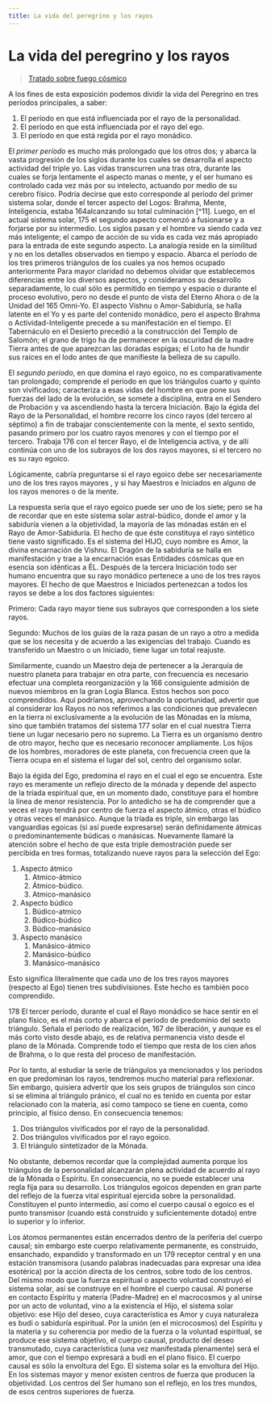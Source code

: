 ```yaml
---
title: La vida del peregrino y los rayos
---
```


# La vida del peregrino y los rayos

> [Tratado sobre fuego cósmico](/tratado-sobre-fuego-cosmico/el-movinmiento-de-los-planos-fisico-y-astral#en174)

A los fines de esta exposición podemos dividir la vida del Peregrino en tres períodos principales, a saber:

1. El período en que está influenciada por el rayo de la personalidad.
2. El período en que está influenciada por el rayo del ego.
3. El período en que está regida por el rayo monádico.

El *primer período* es mucho más prolongado que los otros dos; y abarca la vasta progresión de los siglos durante los cuales se desarrolla el aspecto actividad del triple yo. Las vidas transcurren una tras otra, durante las cuales se forja lentamente el aspecto manas o mente, y el ser humano es controlado cada vez más por su intelecto, actuando por medio de su cerebro físico. Podría decirse que esto corresponde al período del primer sistema solar, donde el tercer aspecto del Logos: Brahma, Mente, Inteligencia, estaba <Pin lang="es">164</Pin>alcanzando su total culminación [^11]. Luego, en el actual sistema solar, <Pin lang="en">175</Pin> el segundo aspecto comenzó a fusionarse y a forjarse por su intermedio. Los siglos pasan y el hombre va siendo cada vez más inteligente; el campo de acción de su vida es cada vez más apropiado para la entrada de este segundo aspecto. La analogía reside en la similitud y no en los detalles observados en tiempo y espacio. Abarca el período de los tres primeros triángulos de los cuales ya nos hemos ocupado anteriormente Para mayor claridad no debemos olvidar que establecemos diferencias entre los diversos aspectos, y consideramos su desarrollo separadamente, lo cual sólo es permitido en tiempo y espacio o durante el proceso evolutivo, pero no desde el punto de vista del Eterno Ahora o de la Unidad del <Pin lang="es">165</Pin> Omni-Yo. El aspecto Vishnu o Amor-Sabiduría, se halla latente en el Yo y es parte del contenido monádico, pero el aspecto Brahma o Actividad-Inteligente precede a su manifestación en el tiempo. El Tabernáculo en el Desierto precedió a la construcción del Templo de Salomón; el grano de trigo ha de permanecer en la oscuridad de la madre Tierra antes de que aparezcan las doradas espigas; el Loto ha de hundir sus raíces en el lodo antes de que manifieste la belleza de su capullo.

El *segundo periodo*, en que domina el rayo egoico, no es comparativamente tan prolongado; comprende el período en que los triángulos cuarto y quinto son vivificados; caracteriza a esas vidas del hombre en que pone sus fuerzas del lado de la evolución, se somete a disciplina, entra en el Sendero de Probación y va ascendiendo hasta la tercera Iniciación. Bajo la égida del Rayo de la Personalidad, el hombre recorre los cinco rayos (del tercero al séptimo) a fin de trabajar conscientemente con la mente, el sexto sentido, pasando primero por los cuatro rayos menores y con el tiempo por el tercero. Trabaja <Pin lang="en">176</Pin> con el tercer Rayo, el de Inteligencia activa, y de allí continúa con uno de los subrayos de los dos rayos mayores, si el tercero no es su rayo egoico.

Lógicamente, cabría preguntarse si el rayo egoico debe ser necesariamente uno de los tres rayos mayores , y si hay Maestros e Iniciados en alguno de los rayos menores o de la mente.

La respuesta sería que el rayo egoico puede ser uno de los siete; pero se ha de recordar que en este sistema solar astral-búdico, donde el amor y la sabiduría vienen a la objetividad, la mayoría de las mónadas están en el Rayo de Amor-Sabiduría. El hecho de que éste constituya el rayo sintético tiene vasto significado. Es el sistema del HIJO, cuyo nombre es Amor, la divina encarnación de Vishnu. El Dragón de la sabiduría se halla en manifestación y trae a la encarnación esas Entidades cósmicas que en esencia son idénticas a ÉL. Después de la tercera Iniciación todo ser humano encuentra que su rayo monádico pertenece a uno de los tres rayos mayores. El hecho de que Maestros e Iniciados pertenezcan a todos los rayos se debe a los dos factores siguientes:

Primero: Cada rayo mayor tiene sus subrayos que corresponden a los siete rayos.

Segundo: Muchos de los guías de la raza pasan de un rayo a otro a medida que se los necesita y de acuerdo a las exigencias del trabajo. Cuando es transferido un Maestro o un Iniciado, tiene lugar un total reajuste.

Similarmente, cuando un Maestro deja de pertenecer a la Jerarquía de nuestro planeta para trabajar en otra parte, con frecuencia es necesario efectuar una completa reorganización y la <Pin lang="es">166</Pin> consiguiente admisión de nuevos miembros en la gran Logia Blanca. Estos hechos son poco comprendidos. Aquí podríamos, aprovechando la oportunidad, advertir que al considerar los Rayos no nos referimos a las condiciones que prevalecen en la tierra ni exclusivamente a la evolución de las Mónadas en la misma, sino que también tratamos del sistema <Pin lang="en">177</Pin> solar en el cual nuestra Tierra tiene un lugar necesario pero no supremo. La Tierra es un organismo dentro de otro mayor, hecho que es necesario reconocer ampliamente. Los hijos de los hombres, moradores de este planeta, con frecuencia creen que la Tierra ocupa en el sistema el lugar del sol, centro del organismo solar.

Bajo la égida del Ego, predomina el rayo en el cual el ego se encuentra. Este rayo es meramente un reflejo directo de la mónada y depende del aspecto de la tríada espiritual que, en un momento dado, constituye para el hombre la línea de menor resistencia. Por lo antedicho se ha de comprender que a veces el rayo tendrá por centro de fuerza el aspecto átmico, otras el búdico y otras veces el manásico. Aunque la tríada es triple, sin embargo las vanguardias egoicas (si así puede expresarse) serán definidamente átmicas o predominantemente búdicas o manásicas. Nuevamente llamaré la atención sobre el hecho de que esta triple demostración puede ser percibida en tres formas, totalizando nueve rayos para la selección del Ego:

1. Aspecto átmico
   1. Atmico-átmico
   2. Átmico-búdico.
   3. Atmico-manásico
2. Aspecto búdico
   1. Búdico-atmico
   2. Búdico-búdico
   3. Búdico-manásico
3. Aspecto manásico
   1. Manásico-átmico
   2. Manásico-búdico
   3. Manásico-manásico

Esto significa literalmente que cada uno de los tres rayos mayores (respecto al Ego) tienen tres subdivisiones. Este hecho es también poco comprendido.

<p>
<Pin lang="en">178</Pin> El tercer período, durante el cual el Rayo monádico se hace sentir en el plano físico, es el más corto y abarca el período de predominio del sexto triángulo. Señala el período de realización, <Pin lang="es">167</Pin> de liberación, y aunque es el más corto visto desde abajo, es de relativa permanencia visto desde el plano de la Mónada. Comprende todo el tiempo que resta de los cien años de Brahma, o lo que resta del proceso de manifestación.
</p>

Por lo tanto, al estudiar la serie de triángulos ya mencionados y los períodos en que predominan los rayos, tendremos mucho material para reflexionar. Sin embargo, quisiera advertir que los seis grupos de triángulos son cinco si se elimina al triángulo pránico, el cual no es tenido en cuenta por estar relacionado con la materia, así como tampoco se tiene en cuenta, como principio, al físico denso. En consecuencia tenemos:

1. Dos triángulos vivificados por el rayo de la personalidad.
2. Dos triángulos vivificados por el rayo egoico.
3. El triángulo sintetizador de la Mónada.

No obstante, debemos recordar que la complejidad aumenta porque los triángulos de la personalidad alcanzarán plena actividad de acuerdo al rayo de la Mónada o Espíritu. En consecuencia, no se puede establecer una regla fija para su desarrollo. Los triángulos egoicos dependen en gran parte del reflejo de la fuerza vital espiritual ejercida sobre la personalidad. Constituyen el punto intermedio, así como el cuerpo causal o egoico es el punto transmisor (cuando está construido y suficientemente dotado) entre lo superior y lo inferior.

Los átomos permanentes están encerrados dentro de la periferia del cuerpo causal; sin embargo este cuerpo relativamente permanente, es construido, ensanchado, expandido y transformado en un <Pin lang="en">179</Pin> receptor central y en una estación transmisora (usando palabras inadecuadas para expresar una idea esotérica) por la acción directa de los centros, sobre todo de los centros. Del mismo modo que la fuerza espiritual o aspecto voluntad construyó el sistema solar, así se construye en el hombre el cuerpo causal. Al ponerse en contacto Espíritu y materia (Padre-Madre) en el macrocosmos y al unirse por un acto de voluntad, vino a la existencia el Hijo, el sistema solar objetivo: ese Hijo del deseo, cuya característica es Amor y cuya naturaleza es budi o sabiduría espiritual. Por la unión (en el microcosmos) del Espíritu y la materia y su coherencia por medio de la fuerza o la voluntad espiritual, se produce ese sistema objetivo, el cuerpo causal, producto del deseo transmutado, cuya característica (una vez manifestada plenamente) será el amor, que con el tiempo expresará a budi en el plano físico. El cuerpo causal es sólo la envoltura del Ego. El sistema solar es la envoltura del Hijo. En los sistemas mayor y menor existen centros de fuerza que producen la objetividad. Los centros del Ser humano son el reflejo, en los tres mundos, de esos centros superiores de fuerza.
